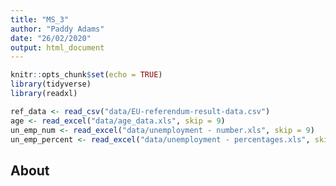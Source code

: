 ```yaml
---
title: "MS_3"
author: "Paddy Adams"
date: "26/02/2020"
output: html_document
---
```


```r
knitr::opts_chunk$set(echo = TRUE)
library(tidyverse)
library(readxl)

ref_data <- read_csv("data/EU-referendum-result-data.csv")
age <- read_excel("data/age_data.xls", skip = 9)
un_emp_num <- read_excel("data/unemployment - number.xls", skip = 9)
un_emp_percent <- read_excel("data/unemployment - percentages.xls", skip = 9)

```

## About


